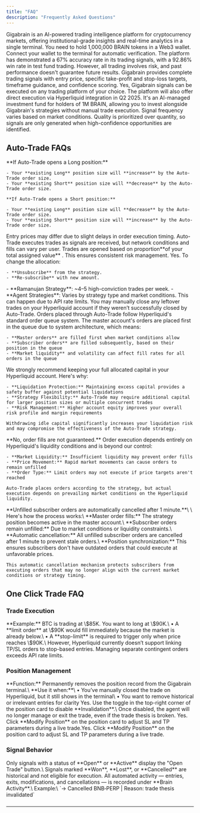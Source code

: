 ```yaml
---
title: "FAQ"
description: "Frequently Asked Questions"
---
```


<AccordionGroup>
  <Accordion title="What is Gigabrain?">
    Gigabrain is an AI-powered trading intelligence platform for cryptocurrency markets, offering institutional-grade insights and real-time analytics in a single terminal.
  </Accordion>
  <Accordion title="How do I access the Gigabrain terminal?">
    You need to hold 1,000,000 BRAIN tokens in a Web3 wallet. Connect your wallet to the terminal for automatic verification.
  </Accordion>
  <Accordion title="How reliable are Gigabrain's signals?">
    The platform has demonstrated a 67% accuracy rate in its trading signals, with a 92.86% win rate in test fund trading. However, all trading involves risk, and past performance doesn't guarantee future results.
  </Accordion>
  <Accordion title="What types of signals does Gigabrain provide?">
    Gigabrain provides complete trading signals with entry price, specific take-profit and stop-loss targets, timeframe guidance, and confidence scoring.
  </Accordion>
  <Accordion title="Can I use Gigabrain signals with my existing trading platform?">
    Yes, Gigabrain signals can be executed on any trading platform of your choice. The platform will also offer direct execution via Hyperliquid integration in Q2 2025.
  </Accordion>
  <Accordion title="What is the Gigabrain Alpha Fund?">
    It's an AI-managed investment fund for holders of 1M BRAIN, allowing you to invest alongside Gigabrain's strategies without manual trade execution.
  </Accordion>
  <Accordion title="How often are new signals generated?">
    Signal frequency varies based on market conditions. Quality is prioritized over quantity, so signals are only generated when high-confidence opportunities are identified.
  </Accordion>
</AccordionGroup>

## Auto-Trade FAQs

<AccordionGroup>
  <Accordion title="What happens if I already have an active position in a token that Auto-Trade opens a trade for?">
    **If Auto-Trade opens a Long position:**

    - Your **existing Long** position size will **increase** by the Auto-Trade order size.
    - Your **existing Short** position size will **decrease** by the Auto-Trade order size.

    **If Auto-Trade opens a Short position:**

    - Your **existing Long** position size will **decrease** by the Auto-Trade order size.
    - Your **existing Short** position size will **increase** by the Auto-Trade order size.
  </Accordion>
  <Accordion title="Why is the entry price for my trade different from the strategy's entry price?">
    Entry prices may differ due to slight delays in order execution timing. Auto-Trade executes trades as signals are received, but network conditions and fills can vary per user.
  </Accordion>
  <Accordion title="How is trade size determined for each auto-executed order?">
    Trades are opened based on proportion**of your total assigned value** . This ensures consistent risk management.
  </Accordion>
  <Accordion title="Can I change the amount I’ve subscribed to a strategy?">
    Yes. To change the allocation:

    - **Unsubscribe** from the strategy.
    - **Re-subscribe** with new amount.
  </Accordion>
  <Accordion title="How many trades should I expect from Auto-Trade?">
    - **Ramanujan Strategy**: ~4–5 high-conviction trades per week.
    - **Agent Strategies**: Varies by strategy type and market conditions.
  </Accordion>
  <Accordion title="What if there are no active trades in the strategy, but I still have open positions on Hyperliquid opened by auto trade?">
    This can happen due to API rate limits. You may manually close any leftover trades on your Hyperliquid account if they weren’t successfully closed by Auto-Trade.
  </Accordion>
  <Accordion title='Why does the master account show trades as "active" while my subscriber order remains "open" and not executed?'>
    Orders placed through Auto-Trade follow Hyperliquid's standard order queue system. The master account's orders are placed first in the queue due to system architecture, which means:

    - **Master orders** are filled first when market conditions allow
    - **Subscriber orders** are filled subsequently, based on their position in the queue
    - **Market liquidity** and volatility can affect fill rates for all orders in the queue
  </Accordion>
  <Accordion title="If only 10% of my allocated capital is being used for trades, should I withdraw the remaining idle capital from Hyperliquid?">
    We strongly recommend keeping your full allocated capital in your Hyperliquid account. Here's why:

    - **Liquidation Protection:** Maintaining excess capital provides a safety buffer against potential liquidations
    - **Strategy Flexibility:** Auto-Trade may require additional capital for larger position sizes or multiple concurrent trades
    - **Risk Management:** Higher account equity improves your overall risk profile and margin requirements

    Withdrawing idle capital significantly increases your liquidation risk and may compromise the effectiveness of the Auto-Trade strategy.
  </Accordion>
  <Accordion title="Are my Auto-Trade orders guaranteed to be filled once placed?">
    **No, order fills are not guaranteed.** Order execution depends entirely on Hyperliquid's liquidity conditions and is beyond our control:

    - **Market Liquidity:** Insufficient liquidity may prevent order fills
    - **Price Movement:** Rapid market movements can cause orders to remain unfilled
    - **Order Type:** Limit orders may not execute if price targets aren't reached

    Auto-Trade places orders according to the strategy, but actual execution depends on prevailing market conditions on the Hyperliquid liquidity.
  </Accordion>
  <Accordion title="What happens to subscriber open orders if the master account order gets filled but subscriber orders don't get filled?">
    **Unfilled subscriber orders are automatically cancelled after 1 minute.**\
    \
    Here's how the process works:\
    **Master order fills:** The strategy position becomes active in the master account.\
    **Subscriber orders remain unfilled:** Due to market conditions or liquidity constraints.\
    **Automatic cancellation:** All unfilled subscriber orders are cancelled after 1 minute to prevent stale orders.\
    **Position synchronization:** This ensures subscribers don't have outdated orders that could execute at unfavorable prices.

    This automatic cancellation mechanism protects subscribers from executing orders that may no longer align with the current market conditions or strategy timing.
  </Accordion>
</AccordionGroup>

## One Click Trade FAQ

### Trade Execution

<Accordion title="Why is my order sometimes executed as a market order instead of a limit order?">
  **Example:** BTC is trading at \$85K. You want to long at \$90K.\
  • A **limit order** at \$90K would fill immediately because the market is already below.\
  • A **stop-limit** is required to trigger only when price reaches \$90K.\
  However, Hyperliquid currently doesn’t support linking TP/SL orders to stop-based entries. Managing separate contingent orders exceeds API rate limits.
</Accordion>

### Position Management

<Accordion title="What does the Delete button on an open-position card do, and when should I use it?">
  **Function:** Permanently removes the position record from the Gigabrain terminal.\
  **Use it when:**\
  • You’ve manually closed the trade on Hyperliquid, but it still shows in the terminal\
  • You want to remove historical or irrelevant entries for clarity
</Accordion>

<Accordion title="Can I disable invalidations after my position is live?">
  Yes. Use the toggle in the top-right corner of the position card to disable **Invalidation**.\
  Once disabled, the agent will no longer manage or exit the trade, even if the trade thesis is broken.
</Accordion>

<Accordion title="Can I modify my Stop-Loss (SL) and Take-Profit (TP) levels?">
  Yes. Click **Modify Position** on the position card to adjust SL and TP parameters during a live trade.Yes. Click **Modify Position** on the position card to adjust SL and TP parameters during a live trade.
</Accordion>

### Signal Behavior

<Accordion title="Why don’t some Alpha cards have an Open Trade button?">
  Only signals with a status of **Open** or **Active** display the "Open Trade" button.\
  Signals marked **Won**, **Lost**, or **Cancelled** are historical and not eligible for execution.
</Accordion>

<Accordion title=" Where can I review the agent’s actions on my position?">
  All automated activity — entries, exits, modifications, and cancellations — is recorded under **Brain Activity**.\
  Example:\
  `→ Cancelled BNB‑PERP | Reason: trade thesis invalidated`
</Accordion>

### 

---